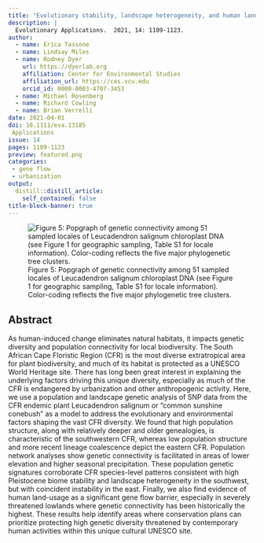 ```yaml
---
title: "Evolutionary stability, landscape heterogeneity, and human land-usage shape population genetic connectivity in the Cape Floristic Region biodiversity hotspot."
description: |
  Evolutionary Applications.  2021, 14: 1109-1123.
author:
  - name: Erica Tassone
  - name: Lindsay Miles
  - name: Rodney Dyer
    url: https://dyerlab.org
    affiliation: Center for Environmental Studies
    affiliation_url: https://ces.vcu.edu
    orcid_id: 0000-0003-4707-3453
  - name: Michael Rosenberg
  - name: Richard Cowling
  - name: Brian Verrelli
date: 2021-04-01
doi: 10.1111/eva.13185
 Applications
issue: 14
pages: 1109-1123
preview: featured.png
categories: 
 - gene flow
 - urbanization
output:
  distill::distill_article:
    self_contained: false
title-block-banner: true
---
```


![Figure 5: Popgraph of genetic connectivity among 51 sampled locales of Leucadendron salignum chloroplast DNA (see Figure 1 for geographic sampling, Table S1 for locale information). Color-coding reflects the five major phylogenetic tree clusters.](featured.png)

## Abstract 

As human-induced change eliminates natural habitats, it impacts genetic diversity and population connectivity for local biodiversity. The South African Cape Floristic Region (CFR) is the most diverse extratropical area for plant biodiversity, and much of its habitat is protected as a UNESCO World Heritage site. There has long been great interest in explaining the underlying factors driving this unique diversity, especially as much of the CFR is endangered by urbanization and other anthropogenic activity. Here, we use a population and landscape genetic analysis of SNP data from the CFR endemic plant Leucadendron salignum or “common sunshine conebush” as a model to address the evolutionary and environmental factors shaping the vast CFR diversity. We found that high population structure, along with relatively deeper and older genealogies, is characteristic of the southwestern CFR, whereas low population structure and more recent lineage coalescence depict the eastern CFR. Population network analyses show genetic connectivity is facilitated in areas of lower elevation and higher seasonal precipitation. These population genetic signatures corroborate CFR species-level patterns consistent with high Pleistocene biome stability and landscape heterogeneity in the southwest, but with coincident instability in the east. Finally, we also find evidence of human land-usage as a significant gene flow barrier, especially in severely threatened lowlands where genetic connectivity has been historically the highest. These results help identify areas where conservation plans can prioritize protecting high genetic diversity threatened by contemporary human activities within this unique cultural UNESCO site.